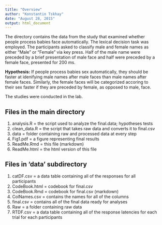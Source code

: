 ```yaml
---
title: "Overview"
author: "Konstantin Tskhay"
date: "August 28, 2015"
output: html_document
---
```


The directory contains the data from the study that examined whether people process babies face automatically. The lexical decision task was employed. The participants asked to classify male and female names as either "Male" or "Female" via key press. Half of the male name were preceded by a brief presentation of male face and half were preceded by a female face, presented for 200 ms.

**Hypothesis:** If people process babies sex automatically, they should be faster at idenifying male names after male faces than male names after female faces. Similarly, the female faces will be categorized accoring to their sex faster if they are preceded by female, as opposed to male, face.

The studies were conducted in the lab. 

## Files in the main directory
1. analysis.R = the script used to analyze the final.data; hypotheses tests
2. clean_data.R = the script that takes raw data and converts it to final.csv
3. data = folder containing raw and processed data at every step
4. Fig1.pdf = a figure representing final results
5. ReadMe.Rmd = this file (markdown)
6. ReadMe.html = the html version of this file

## Files in 'data' subdirectory
1. catDF.csv = a data table containing all of the responses for all participants
2. CodeBook.html = codebook for final.csv
3. CodeBook.Rmd = codebook for final.csv (markdown)
4. ColNames.csv = contains the names for all of the columns
5. final.csv = contains all of the final data ready for analyses
6. Raw = a folder containing raw data
7. RTDF.csv = a data table containing all of the response latencies for each trial for each participants